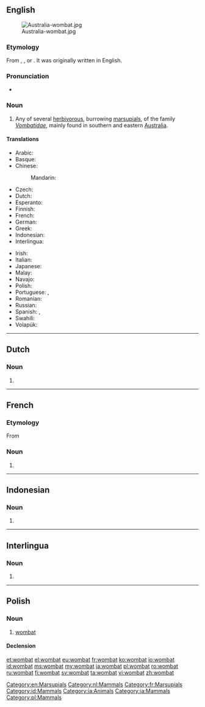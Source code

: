 ==English==
{{wikipedia}}
[[Image:Australia-wombat.jpg|thumb]]

===Etymology===
From {{etyl|xdk|en}} {{term|wambad|lang=xdk}}, {{term|wambaj|lang=xdk}}, or {{term|wambag|lang=xdk}}. It was originally written {{term|whom-batt|lang=en}} in English.

===Pronunciation===
* {{a|US}} {{IPA|/ˈwɑmˌbæt/|lang=en}}

===Noun===
{{en-noun}}

# Any of several [[herbivorous]], burrowing [[marsupial]]s, of the family ''[[Vombatidae]]'', mainly found in southern and eastern [[Australia]].

====Translations====
{{trans-top|marsupial}}
* Arabic: {{t|ar|ومبت|m|tr=wúmbat}}
* Basque: {{t+|eu|wombat}}
* Chinese:
*: Mandarin: {{t+|cmn|袋熊|tr=dàixióng|sc=Hani}}
* Czech: {{t|cs|vombat|n}}
* Dutch: {{t|nl|wombat|m}}
* Esperanto: {{t|eo|vombato}}
* Finnish: {{t+|fi|vompatti}}
* French: {{t+|fr|wombat|m}}
* German: {{t+|de|Wombat|m}}
* Greek: {{t+|el|φασκωλόμυς|m|tr=faskolómis|sc=Grek}}
* Indonesian: {{t+|id|wombat}}
* Interlingua: {{t|ia|wombat}}
{{trans-mid}}
* Irish: {{t|ga|vombat|m}}
* Italian: {{t|it|vombato|m}}
* Japanese: {{t+|ja|ウォンバット|tr=uonbatto}}
* Malay: {{t+|ms|wombat}}
* Navajo: {{t|nv|shash naʼazísí}}
* Polish: {{t+|pl|wombat|m}}
* Portuguese: {{t|pt|vombate|m}}, {{t|pt|wombat|m}}
* Romanian: {{t+|ro|wombat|m}}
* Russian: {{t+|ru|вомбат|m|tr=vómbat, vombát}}
* Spanish: {{t|es|vombátido|m}}, {{t|es|wombat|m}}
* Swahili: {{t|sw|wombati}}
* Volapük: {{t|vo|vombat}}
{{trans-bottom}}

[[Category:en:Marsupials]]

----

==Dutch==

===Noun===
{{nl-noun|m|-s|wombatje}}

# {{l|en|wombat}}

[[Category:nl:Mammals]]

----

==French==

===Etymology===
From {{etyl|en|fr}}

===Noun===
{{fr-noun|m}}

# {{l|en|wombat}}

[[Category:fr:Marsupials]]

----

==Indonesian==

===Noun===
{{id-noun}}

# {{l|en|wombat}}

[[Category:id:Mammals]]

----

==Interlingua==

===Noun===
{{head|ia|noun}}

# {{l|en|wombat}}

[[Category:ia:Animals]]
[[Category:ia:Mammals]]

----

==Polish==

===Noun===
{{pl-noun|m}}

# [[#English|wombat]]

====Declension====
{{pl-decl-noun
|wombat|wombaty
|wombata|wombatów
|wombatowi|wombatom
|wombata|wombaty
|wombatem|wombatami
|wombacie|wombatach
|wombacie|wombaty
}}

[[Category:pl:Mammals]]

[[et:wombat]]
[[el:wombat]]
[[eu:wombat]]
[[fr:wombat]]
[[ko:wombat]]
[[io:wombat]]
[[id:wombat]]
[[ms:wombat]]
[[my:wombat]]
[[ja:wombat]]
[[pl:wombat]]
[[ro:wombat]]
[[ru:wombat]]
[[fi:wombat]]
[[sv:wombat]]
[[ta:wombat]]
[[vi:wombat]]
[[zh:wombat]]